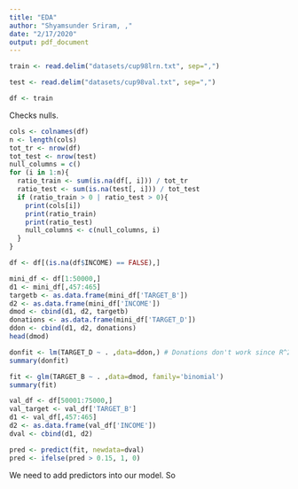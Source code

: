 ```yaml
---
title: "EDA"
author: "Shyamsunder Sriram, ,"
date: "2/17/2020"
output: pdf_document
---
```



```r
train <- read.delim("datasets/cup98lrn.txt", sep=",")
```


```r
test <- read.delim("datasets/cup98val.txt", sep=",")
```

```r
df <- train
```

Checks nulls. 
```r
cols <- colnames(df)
n <- length(cols)
tot_tr <- nrow(df)
tot_test <- nrow(test)
null_columns = c() 
for (i in 1:n){
  ratio_train <- sum(is.na(df[, i])) / tot_tr
  ratio_test <- sum(is.na(test[, i])) / tot_test
  if (ratio_train > 0 | ratio_test > 0){
    print(cols[i])
    print(ratio_train)
    print(ratio_test)
    null_columns <- c(null_columns, i)
  }
}
```

```r
df <- df[(is.na(df$INCOME) == FALSE),]
```

```r
mini_df <- df[1:50000,]
d1 <- mini_df[,457:465]
targetb <- as.data.frame(mini_df['TARGET_B']) 
d2 <- as.data.frame(mini_df['INCOME']) 
dmod <- cbind(d1, d2, targetb)
donations <- as.data.frame(mini_df['TARGET_D']) 
ddon <- cbind(d1, d2, donations)
head(dmod)
```

```r
donfit <- lm(TARGET_D ~ . ,data=ddon,) # Donations don't work since R^2 is 0.005
summary(donfit)
```

```r
fit <- glm(TARGET_B ~ . ,data=dmod, family='binomial')
summary(fit)
```

```r
val_df <- df[50001:75000,]
val_target <- val_df['TARGET_B']
d1 <- val_df[,457:465]
d2 <- as.data.frame(val_df['INCOME']) 
dval <- cbind(d1, d2)
```

```r
pred <- predict(fit, newdata=dval)
pred <- ifelse(pred > 0.15, 1, 0)
```

We need to add predictors into our model. So 
